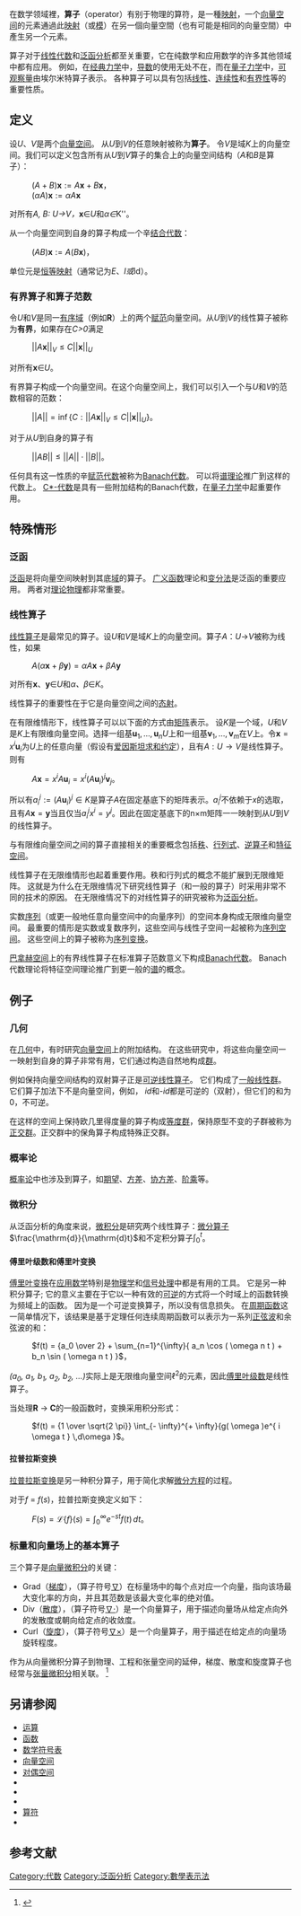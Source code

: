 {{NoteTA
|G1 = Math
|1 = zh-cn:信号; zh-tw:訊號;
|2 = zh-cn:信息; zh-tw:資訊;
|3 = zh-cn:运算符; zh-tw:運算子;
|4 = zh-cn:程序设计; zh-tw:程式設計;
}}
{{otheruses|subject=一个[[数学|数学]]知识|other=古代[[中国|中国]]一种[[计算工具|计算工具]]|算筹}}
{{otheruses|算子 (編程)}}
在数学领域裡，'''算子'''（operator）有别于物理的算符，是一種[[映射|映射]]，一个[[向量空间|向量空间]]的元素通過此[[映射|映射]]（或[[模|模]]）在另一個向量空間（也有可能是相同的向量空間）中產生另一个元素。

算子对于[[线性代数|线性代数]]和[[泛函分析|泛函分析]]都至关重要，它在纯数学和应用数学的许多其他领域中都有应用。 例如，在[[经典力学|经典力学]]中，[[导数|导数]]的使用无处不在，而在[[量子力学|量子力学]]中，[[可观察量|可观察量]]由埃尔米特算子表示。 各种算子可以具有包括[[线性映射|线性]]、[[有界算子|连续性]]和[[有界算子|有界性]]等的重要性质。

== 定义 ==
设''U''、''V''是两个[[向量空间|向量空间]]。 从''U''到''V''的任意映射被称为'''算子'''。 令''V''是域''K''上的向量空间。我们可以定义包含所有从''U''到''V''算子的集合上的向量空间结构（''A''和''B''是算子）：
: <math>(A + B)\mathbf{x} := A\mathbf{x} + B\mathbf{x}</math>，
: <math>(\alpha A)\mathbf{x} := \alpha A \mathbf{x}</math>
对所有''A, B: U→V，'''''x'''<math>\in</math>''U''和''α<math>\in</math>''K''。

从一个向量空间到自身的算子构成一个辛[[結合代數|结合代数]]：
: <math>(AB)\mathbf{x} := A(B\mathbf{x})</math>，
单位元是[[恆等函數|恒等映射]]（通常记为''E''、''I或''id）。

=== 有界算子和算子范数 ===
令''U''和''V''是同一[[有序域|有序域]]（例如<math>\mathbf{R}</math>）上的两个[[范数|赋范]]向量空间。从''U''到''V''的线性算子被称为'''有界'''，如果存在''C>0''满足
: <math>||A\mathbf{x}||_V \leq C||\mathbf{x}||_U</math>
对所有'''x'''<math>\in</math>''U''。

有界算子构成一个向量空间。在这个向量空间上，我们可以引入一个与''U''和''V''的范数相容的范数：
: <math>||A|| = \inf\{C: ||A\mathbf{x}||_V \leq C||\mathbf{x}||_U\}</math>。
对于从''U''到自身的算子有
: <math>||AB|| \leq ||A||\cdot||B||</math>。
任何具有这一性质的辛[[赋范代数|赋范代数]]被称为[[Banach代数|Banach代数]]。 可以将[[谱理论|谱理论]]推广到这样的代数上。 [[C*-代数|C*-代数]]是具有一些附加结构的Banach代数，在[[量子力学|量子力学]]中起重要作用。

== 特殊情形 ==

=== 泛函 ===
[[泛函|泛函]]是将向量空间映射到其底[[域_(數學)|域]]的算子。 [[广义函数|广义函数]]理论和[[变分法|变分法]]是泛函的重要应用。 两者对[[理论物理|理论物理]]都非常重要。

=== 线性算子 ===
[[线性算子|线性算子]]是最常见的算子。设''U''和''V''是域''K''上的向量空间。算子''A''：''U''→''V''被称为线性，如果
: <math>A(\alpha \mathbf{x} + \beta \mathbf{y}) = \alpha A \mathbf{x} + \beta A \mathbf{y}</math>
对所有'''x'''、'''y'''<math>\in</math>''U''和''α、β''<math>\in</math>''K''。

线性算子的重要性在于它是向量空间之间的[[态射|态射]]。

在有限维情形下，线性算子可以以下面的方式由[[矩阵|矩阵]]表示。 设<math>K</math>是一个域，<math>U</math>和<math>V</math>是<math>K</math>上有限维向量空间。选择一组基<math>\mathbf{u}_1, \ldots, \mathbf{u}_n</math><math>U</math>上和一组基<math>\mathbf{v}_1, \ldots, \mathbf{v}_m</math>在<math>V</math>上。令<math>\mathbf{x} = x^i \mathbf{u}_i</math>为<math>U</math>上的任意向量（假设有[[爱因斯坦求和约定|爱因斯坦求和约定]]），且有<math>A: U \to V</math>是线性算子。则有
: <math>A\mathbf{x} = x^i A\mathbf{u}_i = x^i (A\mathbf{u}_i)^j \mathbf{v}_j </math>。
所以有<math>a_i^j := (A\mathbf{u}_i)^j \in K</math>是算子<math>A</math>在固定基底下的矩阵表示。<math>a_i^j</math>不依赖于<math>x</math>的选取，且有<math>A\mathbf{x} = \mathbf{y}</math>当且仅当<math>a_i^j x^i = y^j</math>。因此在固定基底下的n×m矩阵一一映射到从<math>U</math>到<math>V</math>的线性算子。

与有限维向量空间之间的算子直接相关的重要概念包括[[秩_(线性代数)|秩]]、[[行列式|行列式]]、[[反函數|逆算子]]和[[特征空间|特征空间]]。

线性算子在无限维情形也起着重要作用。秩和行列式的概念不能扩展到无限维矩阵。 这就是为什么在无限维情况下研究线性算子（和一般的算子）时采用非常不同的技术的原因。 在无限维情况下的对线性算子的研究被称为[[泛函分析|泛函分析]]。

实数[[序列|序列]]（或更一般地任意向量空间中的向量序列）的空间本身构成无限维向量空间。 最重要的情形是实数或复数序列，这些空间与线性子空间一起被称为[[Sequence_space|序列空间]]。 这些空间上的算子被称为[[序列变换|序列变换]]。

[[巴拿赫空间|巴拿赫空间]]上的有界线性算子在标准算子范数意义下构成[[Banach代数|Banach代数]]。 Banach代数理论将特征空间理论推广到更一般的[[谱|谱]]的概念。

== 例子 ==

=== 几何 ===
在[[几何|几何]]中，有时研究[[向量空间|向量空间]]上的附加结构。 在这些研究中，将这些向量空间一一映射到自身的算子非常有用，它们通过构造自然地构成[[群|群]]。

例如保持向量空间结构的双射算子正是[[逆元素|可逆]][[线性映射|线性算子]]。 它们构成了[[一般线性群|一般线性群]]。 它们算子加法下不是向量空间，例如， ''id''和-''id''都是可逆的（双射），但它们的和为0，不可逆。

在这样的空间上保持欧几里得度量的算子构成[[Isometry_group|等度群]]，保持原型不变的子群被称为[[正交群|正交群]]。正交群中的保角算子构成特殊正交群。

=== 概率论 ===
[[概率论|概率论]]中也涉及到算子，如[[期望值|期望]]、[[方差|方差]]、[[协方差|协方差]]、[[階乘|阶乘]]等。

=== 微积分 ===
从泛函分析的角度来说，[[微积分|微积分]]是研究两个线性算子：[[微分算子|微分算子]]<math>\frac{\mathrm{d}}{\mathrm{d}t}</math>和不定积分算子<math>\int_0^t</math>。

==== 傅里叶级数和傅里叶变换 ====
[[傅里叶变换|傅里叶变换]]在[[应用数学|应用数学]]特别是[[物理学|物理学]]和[[信号处理|信号处理]]中都是有用的工具。 它是另一种积分算子; 它的意义主要在于它以一种有效的[[逆元素|可逆]]的方式将一个时域上的函数转换为频域上的函数。 因为是一个可逆变换算子，所以没有信息损失。 在[[周期函数|周期函数]]这一简单情况下，该结果是基于定理任何连续周期函数可以表示为一系列[[正弦曲線|正弦波]]和余弦波的和：
: <math>f(t) = {a_0 \over 2} + \sum_{n=1}^{\infty}{ a_n \cos ( \omega n t ) + b_n \sin ( \omega n t ) } </math>，

''(a<sub>0</sub>, a<sub>1</sub>, b<sub>1</sub>, a<sub>2</sub>, b<sub>2</sub>, ...)''实际上是无限维向量空间ℓ<sup>2</sup>的元素，因此[[傅里叶级数|傅里叶级数]]是线性算子。

当处理'''R''' → '''C'''的一般函数时，变换采用积分形式：

: <math>f(t) = {1 \over \sqrt{2 \pi}} \int_{- \infty}^{+ \infty}{g( \omega )e^{ i \omega t } \,d\omega }</math>。

==== 拉普拉斯变换 ====
[[拉普拉斯变换|拉普拉斯变换]]是另一种积分算子，用于简化求解[[微分方程|微分方程]]的过程。

对于''f'' = ''f''(''s'')，拉普拉斯变换定义如下：
: <math>F(s) = \mathcal{L}\{f\}(s) =\int_0^\infty e^{-st} f(t)\,dt</math>。

=== 标量和向量场上的基本算子 ===
三个算子是[[向量分析|向量微积分]]的关键：
* Grad（[[梯度|梯度]]），（算子符号[[Nabla算子|<math>\nabla</math>]]）在标量场中的每个点对应一个向量，指向该场最大变化率的方向，并且其范数是该最大变化率的绝对值。
* Div（[[散度|散度]]），（算子符号[[Nabla算子|<math>\nabla \cdot</math>]]）是一个向量算子，用于描述向量场从给定点向外的发散度或朝向给定点的收敛度。
* Curl（[[旋度|旋度]]），（算子符号[[Nabla算子|<math>\nabla \times</math>]]）是一个向量算子，用于描述在给定点的向量场旋转程度。
作为从向量微积分算子到物理、工程和张量空间的延伸，梯度、散度和旋度算子也经常与[[Tensor_calculus|张量微积分]]相关联。 <ref name="Vector and Tensor Operators">{{cite book|url=http://www.amazon.com/Div-Grad-Curl-All-That/dp/0393925161/ref=sr_1_1?s=books&ie=UTF8&qid=1388768941&sr=1-1&keywords=div+grad+curl|title=Div Grad Cural and All that|publisher=W W Norton|year=2005|isbn=0-393-92516-1|location=New York|author=h.m. schey}}</ref>

== 另请参阅 ==
* [[运算|运算]]
* [[函数|函数]]
* [[数学符号表|数学符号表]]
* [[向量空间|向量空间]]
* [[对偶空间|对偶空间]]
* {{link-en|算子代数|Operator algebra}}
* {{link-en|Banach代数|Banach algebra}}
* {{link-en|算子列表|List of operators}}
* [[算符|算符]]
* {{link-en|運算子 (程式設計)|Operator (programming)}}

== 参考文献 ==
{{reflist}}

[[Category:代数|Category:代数]]
[[Category:泛函分析|Category:泛函分析]]
[[Category:數學表示法|Category:數學表示法]]